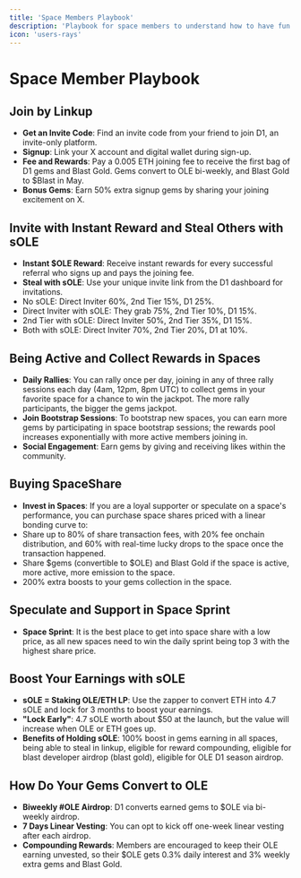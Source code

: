 ```yaml
---
title: 'Space Members Playbook'
description: 'Playbook for space members to understand how to have fun and earn in D1'
icon: 'users-rays'
---
```


# Space Member Playbook

## Join by Linkup
- **Get an Invite Code**: Find an invite code from your friend to join D1, an invite-only platform.
- **Signup**: Link your X account and digital wallet during sign-up.
- **Fee and Rewards**: Pay a 0.005 ETH joining fee to receive the first bag of D1 gems and Blast Gold. Gems convert to OLE bi-weekly, and Blast Gold to $Blast in May.
- **Bonus Gems**: Earn 50% extra signup gems by sharing your joining excitement on X.

## Invite with Instant Reward and Steal Others with sOLE
- **Instant $OLE Reward**: Receive instant rewards for every successful referral who signs up and pays the joining fee.
- **Steal with sOLE**: Use your unique invite link from the D1 dashboard for invitations.
 - No sOLE: Direct Inviter 60%, 2nd Tier 15%, D1 25%.
 - Direct Inviter with sOLE: They grab 75%, 2nd Tier 10%, D1 15%.
 - 2nd Tier with sOLE: Direct Inviter 50%, 2nd Tier 35%, D1 15%.
 - Both with sOLE: Direct Inviter 70%, 2nd Tier 20%, D1 at 10%.

## Being Active and Collect Rewards in Spaces
- **Daily Rallies**: You can rally once per day, joining in any of three rally sessions each day (4am, 12pm, 8pm UTC) to collect gems in your favorite space for a chance to win the jackpot. The more rally participants, the bigger the gems jackpot.
- **Join Bootstrap Sessions**: To bootstrap new spaces, you can earn more gems by participating in space bootstrap sessions; the rewards pool increases exponentially with more active members joining in.
- **Social Engagement**: Earn gems by giving and receiving likes within the community.

## Buying SpaceShare
- **Invest in Spaces**: If you are a loyal supporter or speculate on a space's performance, you can purchase space shares priced with a linear bonding curve to:
- Share up to 80% of share transaction fees, with 20% fee onchain distribution, and 60% with real-time lucky drops to the space once the transaction happened.
- Share $gems (convertible to $OLE) and Blast Gold if the space is active, more active, more emission to the space.
- 200% extra boosts to your gems collection in the space.

## Speculate and Support in Space Sprint
- **Space Sprint**: It is the best place to get into space share with a low price, as all new spaces need to win the daily sprint being top 3 with the highest share price.

## Boost Your Earnings with sOLE
- **sOLE = Staking OLE/ETH LP**: Use the zapper to convert ETH into 4.7 sOLE and lock for 3 months to boost your earnings.
- **"Lock Early"**: 4.7 sOLE worth about $50 at the launch, but the value will increase when OLE or ETH goes up.
- **Benefits of Holding sOLE**: 100% boost in gems earning in all spaces, being able to steal in linkup, eligible for reward compounding, eligible for blast developer airdrop (blast gold), eligible for OLE D1 season airdrop.

## How Do Your Gems Convert to OLE
- **Biweekly #OLE Airdrop**: D1 converts earned gems to $OLE via bi-weekly airdrop.
- **7 Days Linear Vesting**: You can opt to kick off one-week linear vesting after each airdrop.
- **Compounding Rewards**: Members are encouraged to keep their OLE earning unvested, so their $OLE gets 0.3% daily interest and 3% weekly extra gems and Blast Gold.
